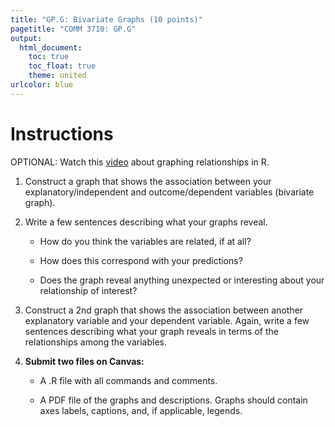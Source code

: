 ```yaml
---
title: "GP.G: Bivariate Graphs (10 points)"
pagetitle: "COMM 3710: GP.G"
output:
  html_document:
    toc: true
    toc_float: true
    theme: united
urlcolor: blue
---
```


# Instructions

OPTIONAL: Watch this [video](https://youtu.be/IZoCbCQRmUE) about graphing relationships in R.

1. Construct a graph that shows the association between your explanatory/independent and outcome/dependent variables (bivariate graph).

2. Write a few sentences describing what your graphs reveal.
    <ul>
    <li> How do you think the variables are related, if at all?
    <li> How does this correspond with your predictions?
    <li> Does the graph reveal anything unexpected or interesting about your relationship of interest?
    </ul>
    
3. Construct a 2nd graph that shows the association between another explanatory variable and your dependent variable. Again, write a few sentences describing what your graph reveals in terms of the relationships among the variables.

4. **Submit two files on Canvas:**
   <ul>
   <li> A .R file with all commands and comments.
   <li> A PDF file of the graphs and descriptions. Graphs should contain axes labels, captions, and, if applicable, legends.
   </ul>
